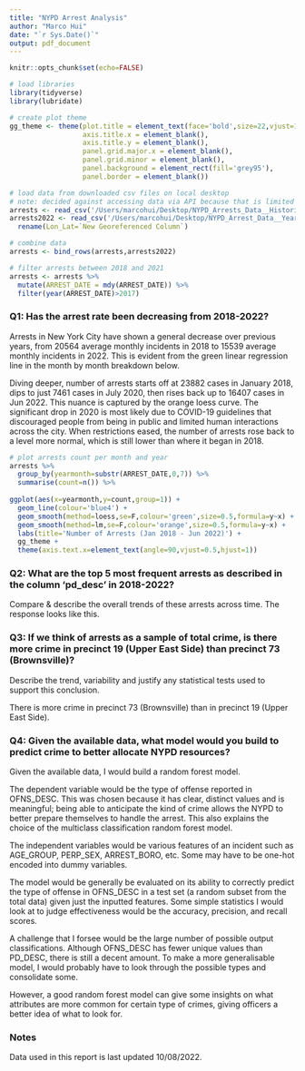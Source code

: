 ```yaml
---
title: "NYPD Arrest Analysis"
author: "Marco Hui"
date: "`r Sys.Date()`"
output: pdf_document
---
```


```r
knitr::opts_chunk$set(echo=FALSE)

# load libraries
library(tidyverse)
library(lubridate)

# create plot theme
gg_theme <- theme(plot.title = element_text(face='bold',size=22,vjust=1),
                  axis.title.x = element_blank(),
                  axis.title.y = element_blank(),
                  panel.grid.major.x = element_blank(),
                  panel.grid.minor = element_blank(),
                  panel.background = element_rect(fill='grey95'),
                  panel.border = element_blank())

# load data from downloaded csv files on local desktop
# note: decided against accessing data via API because that is limited to 500000 rows per call  
arrests <- read_csv('/Users/marcohui/Desktop/NYPD_Arrests_Data__Historic_.csv')
arrests2022 <- read_csv('/Users/marcohui/Desktop/NYPD_Arrest_Data__Year_to_Date_.csv') %>%
  rename(Lon_Lat=`New Georeferenced Column`)

# combine data
arrests <- bind_rows(arrests,arrests2022)

# filter arrests between 2018 and 2021
arrests <- arrests %>% 
  mutate(ARREST_DATE = mdy(ARREST_DATE)) %>% 
  filter(year(ARREST_DATE)>2017)
```

### Q1: Has the arrest rate been decreasing from 2018-2022?

Arrests in New York City have shown a general decrease over previous years, from 20564 average monthly incidents in 2018 to 15539 average monthly incidents in 2022. This is evident from the green linear regression line in the month by month breakdown below.\footnote{Without data on the population of New York City, it is difficult to calculate arrest rate data. Assuming that the population did not change drastically between 2019 and 2022, looking at arrest counts should be a reasonable proxy for arrest rate.}

Diving deeper, number of  arrests starts off at 23882 cases in January 2018, dips to just 7461 cases in July 2020, then rises back up to 16407 cases in Jun 2022. This nuance is captured by the orange loess curve. The significant drop in 2020 is most likely due to COVID-19 guidelines that discouraged people from being in public and limited human interactions across the city. When restrictions eased, the number of arrests rose back to a level more normal, which is still lower than where it began in 2018.
 
```r
# plot arrests count per month and year
arrests %>% 
  group_by(yearmonth=substr(ARREST_DATE,0,7)) %>% 
  summarise(count=n()) %>%
  
ggplot(aes(x=yearmonth,y=count,group=1)) + 
  geom_line(colour='blue4') + 
  geom_smooth(method=loess,se=F,colour='green',size=0.5,formula=y~x) +
  geom_smooth(method=lm,se=F,colour='orange',size=0.5,formula=y~x) +
  labs(title='Number of Arrests (Jan 2018 - Jun 2022)') +
  gg_theme +
  theme(axis.text.x=element_text(angle=90,vjust=0.5,hjust=1))
```


### Q2: What are the top 5 most frequent arrests as described in the column 'pd_desc' in 2018-2022?
Compare & describe the overall trends of these arrests across time.
The response looks like this.



### Q3: If we think of arrests as a sample of total crime, is there more crime in precinct 19 (Upper East Side) than precinct 73 (Brownsville)? 
Describe the trend, variability and justify any statistical tests used to support this conclusion.

There is more crime in precinct 73 (Brownsville) than in precinct 19 (Upper East Side).

### Q4: Given the available data, what model would you build to predict crime to better allocate NYPD resources? 
Given the available data, I would build a random forest model.

The dependent variable would be the type of offense reported in OFNS_DESC. This was chosen because it has clear, distinct values and is meaningful; being able to anticipate the kind of crime allows the NYPD to better prepare themselves to handle the arrest. This also explains the choice of the multiclass classification random forest model. \footnote{Predicting whether or not a crime leads to an arrest would be interesting too and very relevant to studying prejudice in arrests. However, the lack of data on misdemeanors without leading arrest prevents us from constructing the necessary dependent variable.}

The independent variables would be various features of an incident such as AGE_GROUP, PERP_SEX, ARREST_BORO, etc. Some may have to be one-hot encoded into dummy variables.

The model would be generally be evaluated on its ability to correctly predict the type of offense in OFNS_DESC in a test set (a random subset from the total data) given just the inputted features. Some simple statistics I would look at to judge effectiveness would be the accuracy, precision, and recall scores.

A challenge that I forsee would be the large number of possible output classifications. Although OFNS_DESC has fewer unique values than PD_DESC, there is still a decent amount. To make a more generalisable model, I would probably have to look through the possible types and consolidate some. 

However, a good random forest model can give some insights on what attributes are more common for certain type of crimes, giving officers a better idea of what to look for.

### Notes
Data used in this report is last updated 10/08/2022.